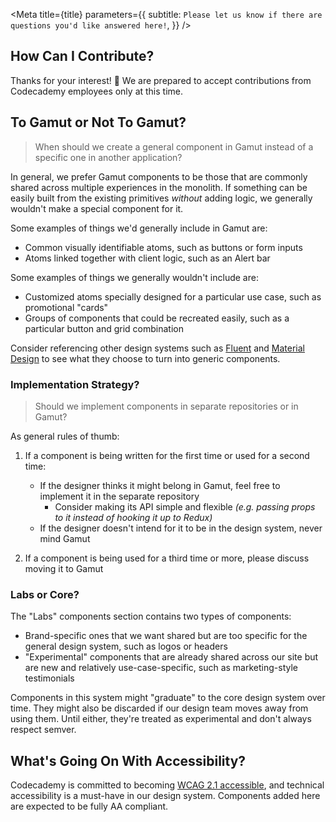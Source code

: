 
<Meta
  title={title}
  parameters={{
    subtitle: `Please let us know if there are questions you'd like answered here!`,
  }}
/>

## How Can I Contribute?

Thanks for your interest! 🙌
We are prepared to accept contributions from Codecademy employees only at this time.

## To Gamut or Not To Gamut?

> When should we create a general component in Gamut instead of a specific one in another application?

In general, we prefer Gamut components to be those that are commonly shared across multiple experiences in the monolith.
If something can be easily built from the existing primitives _without_ adding logic, we generally wouldn't make a special component for it.

Some examples of things we'd generally include in Gamut are:

- Common visually identifiable atoms, such as buttons or form inputs
- Atoms linked together with client logic, such as an Alert bar

Some examples of things we generally wouldn't include are:

- Customized atoms specially designed for a particular use case, such as promotional "cards"
- Groups of components that could be recreated easily, such as a particular button and grid combination

Consider referencing other design systems such as [Fluent](https://www.microsoft.com/design/fluent) and [Material Design](https://material.io/design) to see what they choose to turn into generic components.

### Implementation Strategy?

> Should we implement components in separate repositories or in Gamut?

As general rules of thumb:

1. If a component is being written for the first time or used for a second time:

   - If the designer thinks it might belong in Gamut, feel free to implement it in the separate repository
     - Consider making its API simple and flexible _(e.g. passing props to it instead of hooking it up to Redux)_
   - If the designer doesn't intend for it to be in the design system, never mind Gamut

2. If a component is being used for a third time or more, please discuss moving it to Gamut

### Labs or Core?

The "Labs" components section contains two types of components:

- Brand-specific ones that we want shared but are too specific for the general design system, such as logos or headers
- "Experimental" components that are already shared across our site but are new and relatively use-case-specific, such as marketing-style testimonials

Components in this system might "graduate" to the core design system over time.
They might also be discarded if our design team moves away from using them.
Until either, they're treated as experimental and don't always respect semver.

## What's Going On With Accessibility?

Codecademy is committed to becoming [WCAG 2.1 accessible](https://www.w3.org/WAI/standards-guidelines/wcag), and technical accessibility is a must-have in our design system.
Components added here are expected to be fully AA compliant.
